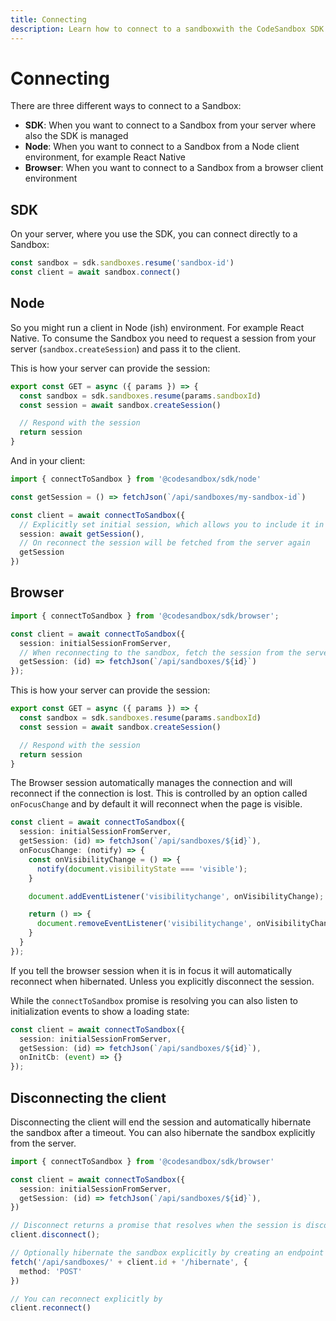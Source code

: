```yaml
---
title: Connecting
description: Learn how to connect to a sandboxwith the CodeSandbox SDK.
---
```



# Connecting

There are three different ways to connect to a Sandbox:

- **SDK**: When you want to connect to a Sandbox from your server where also the SDK is managed
- **Node**: When you want to connect to a Sandbox from a Node client environment, for example React Native
- **Browser**: When you want to connect to a Sandbox from a browser client environment

## SDK

On your server, where you use the SDK, you can connect directly to a Sandbox:

```ts
const sandbox = sdk.sandboxes.resume('sandbox-id')
const client = await sandbox.connect()
```

## Node

So you might run a client in Node (ish) environment. For example React Native. To consume the Sandbox you need to request a session from your server (`sandbox.createSession`) and pass it to the client.

This is how your server can provide the session:

```ts
export const GET = async ({ params }) => {
  const sandbox = sdk.sandboxes.resume(params.sandboxId)
  const session = await sandbox.createSession()

  // Respond with the session
  return session
}
```

And in your client:

```ts
import { connectToSandbox } from '@codesandbox/sdk/node'

const getSession = () => fetchJson(`/api/sandboxes/my-sandbox-id`)

const client = await connectToSandbox({
  // Explicitly set initial session, which allows you to include it in your page load as well
  session: await getSession(),
  // On reconnect the session will be fetched from the server again
  getSession
})
```

## Browser

```ts
import { connectToSandbox } from '@codesandbox/sdk/browser';

const client = await connectToSandbox({
  session: initialSessionFromServer,
  // When reconnecting to the sandbox, fetch the session from the server
  getSession: (id) => fetchJson(`/api/sandboxes/${id}`)
});
```

This is how your server can provide the session:

```ts
export const GET = async ({ params }) => {
  const sandbox = sdk.sandboxes.resume(params.sandboxId)
  const session = await sandbox.createSession()

  // Respond with the session
  return session
}
```

The Browser session automatically manages the connection and will reconnect if the connection is lost. This is controlled by an option called `onFocusChange` and by default it will reconnect when the page is visible.

```ts
const client = await connectToSandbox({
  session: initialSessionFromServer,
  getSession: (id) => fetchJson(`/api/sandboxes/${id}`),
  onFocusChange: (notify) => {
    const onVisibilityChange = () => {
      notify(document.visibilityState === 'visible');
    }

    document.addEventListener('visibilitychange', onVisibilityChange);

    return () => {
      document.removeEventListener('visibilitychange', onVisibilityChange);
    }
  }
});
```

If you tell the browser session when it is in focus it will automatically reconnect when hibernated. Unless you explicitly disconnect the session.

While the `connectToSandbox` promise is resolving you can also listen to initialization events to show a loading state:

```ts
const client = await connectToSandbox({
  session: initialSessionFromServer,
  getSession: (id) => fetchJson(`/api/sandboxes/${id}`),
  onInitCb: (event) => {}
});
```

## Disconnecting the client

Disconnecting the client will end the session and automatically hibernate the sandbox after a timeout. You can also hibernate the sandbox explicitly from the server.

```ts
import { connectToSandbox } from '@codesandbox/sdk/browser'

const client = await connectToSandbox({
  session: initialSessionFromServer,
  getSession: (id) => fetchJson(`/api/sandboxes/${id}`),
})

// Disconnect returns a promise that resolves when the session is disconnected
client.disconnect();

// Optionally hibernate the sandbox explicitly by creating an endpoint on your server
fetch('/api/sandboxes/' + client.id + '/hibernate', {
  method: 'POST'
})

// You can reconnect explicitly by
client.reconnect()
```
